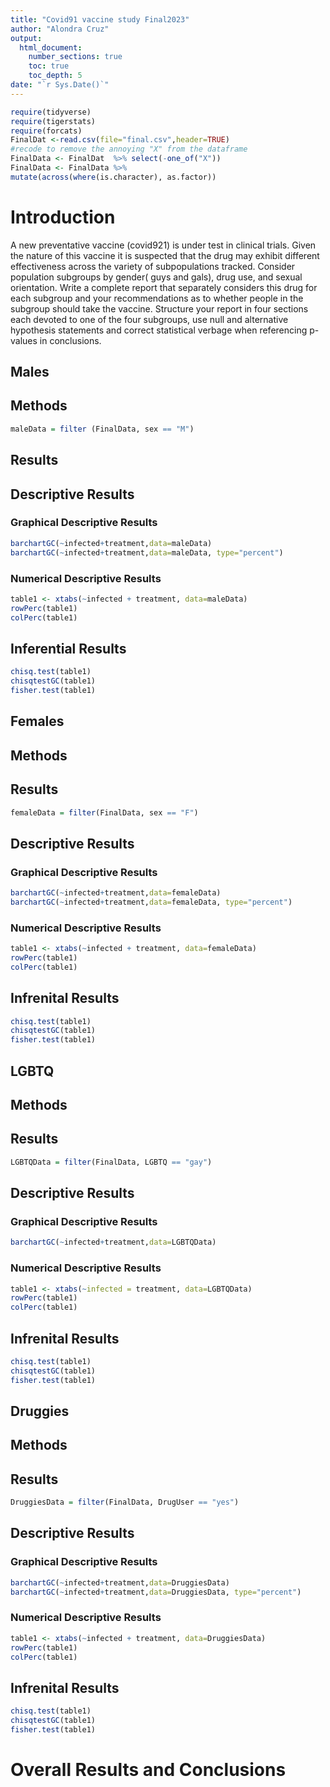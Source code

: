 ```yaml
---
title: "Covid91 vaccine study Final2023"
author: "Alondra Cruz"
output: 
  html_document:
    number_sections: true
    toc: true
    toc_depth: 5
date: "`r Sys.Date()`" 
---
```


```r
require(tidyverse)
require(tigerstats)
require(forcats)
FinalDat <-read.csv(file="final.csv",header=TRUE)
#recode to remove the annoying "X" from the dataframe
FinalData <- FinalDat  %>% select(-one_of("X"))
FinalData <- FinalData %>%
mutate(across(where(is.character), as.factor))
```

# Introduction

A new  preventative vaccine (covid921) is under test in clinical trials. Given the nature of this vaccine it is suspected that the drug may exhibit different effectiveness across the variety of subpopulations tracked. Consider population subgroups by gender( guys and gals), drug use, and sexual orientation. Write a complete report that separately considers this drug for each subgroup and your recommendations as to whether people in the subgroup should take the vaccine. Structure your report in four sections each devoted to one of the four subgroups, use null and alternative hypothesis statements and correct statistical verbage when referencing p-values in conclusions.

## Males
## Methods
```r
maleData = filter (FinalData, sex == "M")
```

## Results
## Descriptive Results
### Graphical Descriptive Results
```r
barchartGC(~infected+treatment,data=maleData)
barchartGC(~infected+treatment,data=maleData, type="percent")
```

### Numerical Descriptive Results
```r
table1 <- xtabs(~infected + treatment, data=maleData)
rowPerc(table1)
colPerc(table1)
```

## Inferential Results
```r
chisq.test(table1)
chisqtestGC(table1)
fisher.test(table1)
```




## Females
## Methods
## Results
```r
femaleData = filter(FinalData, sex == "F")
```

## Descriptive Results
### Graphical Descriptive Results
```r
barchartGC(~infected+treatment,data=femaleData)
barchartGC(~infected+treatment,data=femaleData, type="percent")
```

### Numerical Descriptive Results
```r
table1 <- xtabs(~infected + treatment, data=femaleData)
rowPerc(table1)
colPerc(table1)
```

## Infrenital Results
```r
chisq.test(table1)
chisqtestGC(table1)
fisher.test(table1)
```


## LGBTQ
## Methods
## Results
```r
LGBTQData = filter(FinalData, LGBTQ == "gay")
```

## Descriptive Results
### Graphical Descriptive Results
```r
barchartGC(~infected+treatment,data=LGBTQData)
```

### Numerical Descriptive Results
```r
table1 <- xtabs(~infected = treatment, data=LGBTQData)
rowPerc(table1)
colPerc(table1)
```

## Infrenital Results
```r
chisq.test(table1)
chisqtestGC(table1)
fisher.test(table1)
```

## Druggies
## Methods
## Results
```r
DruggiesData = filter(FinalData, DrugUser == "yes")
```

## Descriptive Results
### Graphical Descriptive Results
```r
barchartGC(~infected+treatment,data=DruggiesData)
barchartGC(~infected+treatment,data=DruggiesData, type="percent")
```

### Numerical Descriptive Results
```r
table1 <- xtabs(~infected + treatment, data=DruggiesData)
rowPerc(table1)
colPerc(table1)
```

## Infrenital Results

```r
chisq.test(table1)
chisqtestGC(table1)
fisher.test(table1)
```

# Overall Results and Conclusions